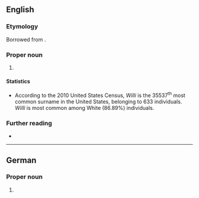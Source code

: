 ==English==

===Etymology===
Borrowed from {{bor|en|de|Willi}}.

===Proper noun===
{{en-proper noun|s}}

# {{surname|en|from=German}} 

====Statistics====
* According to the 2010 United States Census, ''Willi'' is the 35537<sup>th</sup> most common surname in the United States, belonging to 633 individuals. ''Willi'' is most common among White (86.89%) individuals.

===Further reading===
* {{R:en:DAFN}}

----

==German==

===Proper noun===
{{head|de|proper noun}}

# {{given name|de|male|var=Willy}}